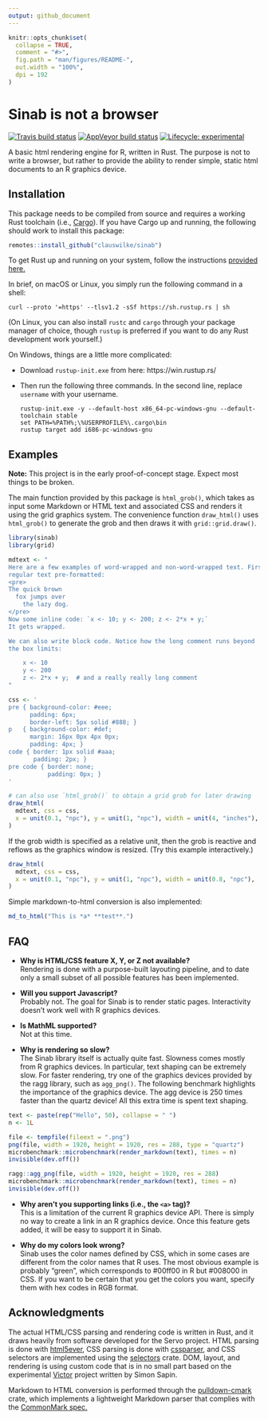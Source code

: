 ```yaml
---
output: github_document
---
```


<!-- README.md is generated from README.Rmd. Please edit that file -->

```r
knitr::opts_chunk$set(
  collapse = TRUE,
  comment = "#>",
  fig.path = "man/figures/README-",
  out.width = "100%",
  dpi = 192
)
```

# Sinab is not a browser

<!-- badges: start -->
[![Travis build status](https://travis-ci.org/clauswilke/sinab.svg?branch=master)](https://travis-ci.org/clauswilke/sinab)
[![AppVeyor build status](https://ci.appveyor.com/api/projects/status/github/clauswilke/sinab?branch=master&svg=true)](https://ci.appveyor.com/project/clauswilke/sinab)
[![Lifecycle: experimental](https://img.shields.io/badge/lifecycle-experimental-orange.svg)](https://www.tidyverse.org/lifecycle/#experimental)
<!-- badges: end -->

A basic html rendering engine for R, written in Rust. The purpose is not to write a browser, but rather to provide the ability to render simple, static html documents to an R graphics device.

## Installation

This package needs to be compiled from source and requires a working Rust toolchain (i.e., [Cargo](https://doc.rust-lang.org/cargo/getting-started/installation.html)). If you have Cargo up and running, the following should work to install this package:

```r
remotes::install_github("clauswilke/sinab")
```

To get Rust up and running on your system, follow the instructions [provided here.](https://www.rust-lang.org/learn/get-started)

In brief, on macOS or Linux, you simply run the following command in a shell:
```
curl --proto '=https' --tlsv1.2 -sSf https://sh.rustup.rs | sh
```
(On Linux, you can also install `rustc` and `cargo` through your package manager of choice, though `rustup` is preferred if you want to do any Rust development work yourself.)

On Windows, things are a little more complicated:

- Download `rustup-init.exe` from here: https://win.rustup.rs/
- Then run the following three commands. In the second line,
  replace `username` with your username.  
  ```
  rustup-init.exe -y --default-host x86_64-pc-windows-gnu --default-toolchain stable
  set PATH=%PATH%;\%USERPROFILE%\.cargo\bin
  rustup target add i686-pc-windows-gnu
  ```

## Examples

**Note:** This project is in the early proof-of-concept stage. Expect most things to be broken.

The main function provided by this package is `html_grob()`, which takes as input some Markdown or HTML text and associated CSS and renders it using the grid graphics system. The convenience function `draw_html()` uses `html_grob()` to generate the grob and then draws it with `grid::grid.draw()`.

```r
library(sinab)
library(grid)

mdtext <- "
Here are a few examples of word-wrapped and non-word-wrapped text. First
regular text pre-formatted:
<pre>
The quick brown
  fox jumps over
    the lazy dog.
</pre>
Now some inline code: `x <- 10; y <- 200; z <- 2*x + y;`
It gets wrapped.

We can also write block code. Notice how the long comment runs beyond
the box limits:

    x <- 10
    y <- 200
    z <- 2*x + y;  # and a really really long comment
"

css <- '
pre { background-color: #eee;
      padding: 6px;
      border-left: 5px solid #888; }
p   { background-color: #def;
      margin: 16px 0px 4px 0px;
      padding: 4px; }
code { border: 1px solid #aaa; 
       padding: 2px; }
pre code { border: none;
           padding: 0px; }
'

# can also use `html_grob()` to obtain a grid grob for later drawing
draw_html(
  mdtext, css = css,
  x = unit(0.1, "npc"), y = unit(1, "npc"), width = unit(4, "inches"),
)
```

If the grob width is specified as a relative unit, then the grob is reactive and reflows as the graphics window is resized. (Try this example interactively.)

```r
draw_html(
  mdtext, css = css,
  x = unit(0.1, "npc"), y = unit(1, "npc"), width = unit(0.8, "npc"),
)
```

Simple markdown-to-html conversion is also implemented:
```r
md_to_html("This is *a* **test**.")
```


## FAQ

* **Why is HTML/CSS feature X, Y, or Z not available?**  
Rendering is done with a purpose-built layouting pipeline, and to date only a small subset of all possible features has been implemented. 

* **Will you support Javascript?**  
Probably not. The goal for Sinab is to render static pages. Interactivity doesn't work well with R graphics devices.

* **Is MathML supported?**  
Not at this time.

* **Why is rendering so slow?**  
The Sinab library itself is actually quite fast. Slowness comes mostly from R graphics devices. In particular, text shaping can be extremely slow. For faster rendering, try one of the graphics devices provided by the ragg library, such as `agg_png()`. The following benchmark highlights the importance of the graphics device. The agg device is 250 times faster than the quartz device! All this extra time is spent text shaping.

```r
text <- paste(rep("Hello", 50), collapse = " ")
n <- 1L

file <- tempfile(fileext = ".png")
png(file, width = 1920, height = 1920, res = 288, type = "quartz")
microbenchmark::microbenchmark(render_markdown(text), times = n)
invisible(dev.off())

ragg::agg_png(file, width = 1920, height = 1920, res = 288)
microbenchmark::microbenchmark(render_markdown(text), times = n)
invisible(dev.off())

```

* **Why aren't you supporting links (i.e., the `<a>` tag)?**  
This is a limitation of the current R graphics device API. There is simply no way to create a link in an R graphics device. Once this feature gets added, it will be easy to support it in Sinab.

* **Why do my colors look wrong?**  
Sinab uses the color names defined by CSS, which in some cases are different from the color names that R uses. The most obvious example is probably "green", which corresponds to #00ff00 in R but #008000 in CSS. If you want to be certain that you get the colors you want, specify them with hex codes in RGB format.

## Acknowledgments

The actual HTML/CSS parsing and rendering code is written in Rust, and it draws heavily from software developed for the Servo project. HTML parsing is done with [html5ever](https://github.com/servo/html5ever), CSS parsing is done with [cssparser](https://github.com/servo/rust-cssparser), and CSS selectors are implemented using the [selectors](https://github.com/servo/servo/tree/master/components/selectors) crate. DOM, layout, and rendering is using custom code that is in no small part based on the experimental [Victor](https://github.com/SimonSapin/victor) project written by Simon Sapin.

Markdown to HTML conversion is performed through the [pulldown-cmark](https://github.com/raphlinus/pulldown-cmark) crate, which implements a lightweight Markdown parser that complies with the [CommonMark spec.](https://spec.commonmark.org/)